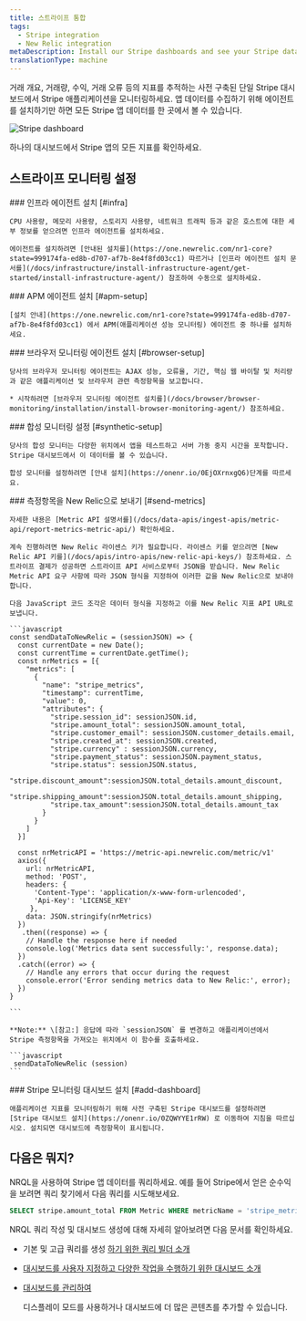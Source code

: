 ```yaml
---
title: 스트라이프 통합
tags:
  - Stripe integration
  - New Relic integration
metaDescription: Install our Stripe dashboards and see your Stripe data in New Relic.
translationType: machine
---
```



거래 개요, 거래량, 수익, 거래 오류 등의 지표를 추적하는 사전 구축된 단일 Stripe 대시보드에서 Stripe 애플리케이션을 모니터링하세요. 앱 데이터를 수집하기 위해 에이전트를 설치하기만 하면 모든 Stripe 앱 데이터를 한 곳에서 볼 수 있습니다.

<img
  title="Stripe"
  alt="Stripe dashboard"
  src={infrastructureStripeDashboard}
/>

<figcaption>
  하나의 대시보드에서 Stripe 앱의 모든 지표를 확인하세요.
</figcaption>

## 스트라이프 모니터링 설정

<Steps>
  <Step>
    ### 인프라 에이전트 설치 [#infra]

    CPU 사용량, 메모리 사용량, 스토리지 사용량, 네트워크 트래픽 등과 같은 호스트에 대한 세부 정보를 얻으려면 인프라 에이전트를 설치하세요.

    에이전트를 설치하려면 [안내된 설치를](https://one.newrelic.com/nr1-core?state=999174fa-ed8b-d707-af7b-8e4f8fd03cc1) 따르거나 [인프라 에이전트 설치 문서를](/docs/infrastructure/install-infrastructure-agent/get-started/install-infrastructure-agent/) 참조하여 수동으로 설치하세요.
  </Step>

  <Step>
    ### APM 에이전트 설치 [#apm-setup]

    [설치 안내](https://one.newrelic.com/nr1-core?state=999174fa-ed8b-d707-af7b-8e4f8fd03cc1) 에서 APM(애플리케이션 성능 모니터링) 에이전트 중 하나를 설치하세요.
  </Step>

  <Step>
    ### 브라우저 모니터링 에이전트 설치 [#browser-setup]

    당사의 브라우저 모니터링 에이전트는 AJAX 성능, 오류율, 기간, 핵심 웹 바이탈 및 처리량과 같은 애플리케이션 및 브라우저 관련 측정항목을 보고합니다.

    * 시작하려면 [브라우저 모니터링 에이전트 설치를](/docs/browser/browser-monitoring/installation/install-browser-monitoring-agent/) 참조하세요.
  </Step>

  <Step>
    ### 합성 모니터링 설정 [#synthetic-setup]

    당사의 합성 모니터는 다양한 위치에서 앱을 테스트하고 서버 가동 중지 시간을 포착합니다. Stripe 대시보드에서 이 데이터를 볼 수 있습니다.

    합성 모니터를 설정하려면 [안내 설치](https://onenr.io/0EjOXrnxgQ6)단계를 따르세요.
  </Step>

  <Step>
    ### 측정항목을 New Relic으로 보내기 [#send-metrics]

    자세한 내용은 [Metric API 설명서를](/docs/data-apis/ingest-apis/metric-api/report-metrics-metric-api/) 확인하세요.

    계속 진행하려면 New Relic 라이센스 키가 필요합니다. 라이센스 키를 얻으려면 [New Relic API 키를](/docs/apis/intro-apis/new-relic-api-keys/) 참조하세요. 스트라이프 결제가 성공하면 스트라이프 API 서비스로부터 JSON을 받습니다. New Relic Metric API 요구 사항에 따라 JSON 형식을 지정하여 이러한 값을 New Relic으로 보내야 합니다.

    다음 JavaScript 코드 조각은 데이터 형식을 지정하고 이를 New Relic 지표 API URL로 보냅니다.

    ```javascript
    const sendDataToNewRelic = (sessionJSON) => {
      const currentDate = new Date();
      const currentTime = currentDate.getTime();
      const nrMetrics = [{
        "metrics": [
          {
            "name": "stripe_metrics",
            "timestamp": currentTime,
            "value": 0,
            "attributes": {
              "stripe.session_id": sessionJSON.id,
              "stripe.amount_total": sessionJSON.amount_total,
              "stripe.customer_email": sessionJSON.customer_details.email,
              "stripe.created_at": sessionJSON.created,
              "stripe.currency" : sessionJSON.currency,
              "stripe.payment_status": sessionJSON.payment_status,
              "stripe.status": sessionJSON.status,
              "stripe.discount_amount":sessionJSON.total_details.amount_discount,
              "stripe.shipping_amount":sessionJSON.total_details.amount_shipping,
              "stripe.tax_amount":sessionJSON.total_details.amount_tax
            }
          }
        ]
      }]

      const nrMetricAPI = 'https://metric-api.newrelic.com/metric/v1'
      axios({
        url: nrMetricAPI,
        method: 'POST',
        headers: {
          'Content-Type': 'application/x-www-form-urlencoded',
          'Api-Key': 'LICENSE_KEY'
         },
        data: JSON.stringify(nrMetrics)
      })
       .then((response) => {
        // Handle the response here if needed
        console.log('Metrics data sent successfully:', response.data);
      })
      .catch((error) => {
        // Handle any errors that occur during the request
        console.error('Error sending metrics data to New Relic:', error);
      })
    }

    ```

    **Note:** \[참고:] 응답에 따라 `sessionJSON` 를 변경하고 애플리케이션에서 Stripe 측정항목을 가져오는 위치에서 이 함수를 호출하세요.

    ```javascript
     sendDataToNewRelic (session)
    ```
  </Step>

  <Step>
    ### Stripe 모니터링 대시보드 설치 [#add-dashboard]

    애플리케이션 지표를 모니터링하기 위해 사전 구축된 Stripe 대시보드를 설정하려면 [Stripe 대시보드 설치](https://onenr.io/0ZQWYYE1rRW) 로 이동하여 지침을 따르십시오. 설치되면 대시보드에 측정항목이 표시됩니다.
  </Step>
</Steps>

## 다음은 뭐지?

NRQL을 사용하여 Stripe 앱 데이터를 쿼리하세요. 예를 들어 Stripe에서 얻은 순수익을 보려면 쿼리 찾기에서 다음 쿼리를 시도해보세요.

```sql
SELECT stripe.amount_total FROM Metric WHERE metricName = 'stripe_metrics'
```

NRQL 쿼리 작성 및 대시보드 생성에 대해 자세히 알아보려면 다음 문서를 확인하세요.

* 기본 및 고급 쿼리를 생성 [하기 위한 쿼리 빌더 소개](/docs/query-your-data/explore-query-data/query-builder/introduction-query-builder)

* [대시보드를 사용자 지정하고 다양한 작업을 수행하기 위한 대시보드 소개](/docs/query-your-data/explore-query-data/dashboards/introduction-dashboards)

* [대시보드를 관리하여](/docs/query-your-data/explore-query-data/dashboards/manage-your-dashboard)

  <InlinePopover type="dashboards"/>

  디스플레이 모드를 사용하거나 대시보드에 더 많은 콘텐츠를 추가할 수 있습니다.